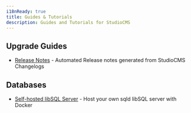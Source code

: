 ```yaml
---
i18nReady: true
title: Guides & Tutorials
description: Guides and Tutorials for StudioCMS
---
```


## Upgrade Guides

- [Release Notes](/en/guides/upgrade/release-notes/) - Automated Release notes generated from StudioCMS Changelogs

## Databases

- [Self-hosted libSQL Server](/en/guides/database/sqld-server/) - Host your own sqld libSQL server with Docker